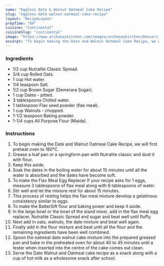 ---
name: "Eggless Date & Walnut Oatmeal Cake Recipe"
slug: "eggless-date-walnut-oatmeal-cake-recipe"
layout: 'RecipeLayout'
prepTime: "89"
cuisine: "Continental"
cuisineSlug: "continental"
image: "https://www.archanaskitchen.com/images/archanaskitchen/Dessert_Cakes/Cococnut_oatmeal_date_walnut_Cake_recipe_shutterstock_226670587.jpg"
excerpt: "To begin making the Date and Walnut Oatmeal Cake Recipe, we will first preheat oven to 180°C"
---

### Ingredients

- 1/2 cup Nutralite Classic Spread.
- 3/4 cup Rolled Oats.
- 1 cup Hot water.
- 1/4 teaspoon Salt.
- 1/2 cup Brown Sugar (Demerara Sugar).
- 1 cup Dates - pitted.
- 3 tablespoons Chilled water.
- 1 tablespoon Flax seed powder (flax meal).
- 1 cup Walnuts - chopped.
- 1-1/2 teaspoon Baking powder.
- 1-1/4 cups All Purpose Flour (Maida).

### Instructions

1. To begin making the Date and Walnut Oatmeal Cake Recipe, we will first preheat oven to 180°C.
1. Grease a loaf pan or a springform pan with Nutralite classic and dust it with flour.
1. Keep this aside.
1. Soak the dates in the boiling water for about 15 minutes until all the water is absorbed and the dates have become soft.
1. To make the Flax Meal Egg Replacer If your recipe asks for 1 eggs, measure 3 tablespoons of flax meal along with 6 tablespoons of water.
1. Stir well and let the mixture rest for about 15 minutes.
1. This process of resting helps the flax meal mixture develop a gelatinous consistency similar to eggs.
1. To make the BatterSift flour and baking power and keep it aside.
1. In the large bowl or the bowl of the stand mixer, add in the flax meal egg replacer, Nutralite Classic Spread and sugar and beat well until fluffy.
1. Next add in oats, walnuts, the date mixture and beat well again.
1. Finally add in the flour mixture and beat until all the flour and the remaining ingredients have been well combined.
1. Spoon the oatmeal date walnut cake mixture into the prepared greased pan and bake in the preheated oven for about 40 to 45 minutes until a tester when inserted into the centre of the cake comes out clean.
1. Serve the Date Walnut and Oatmeal cake recipe as a snack along with a cup of hot milk as a wholesome snack after school.
